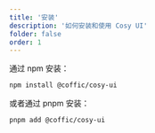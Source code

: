 ```yaml
---
title: '安装'
description: '如何安装和使用 Cosy UI'
folder: false
order: 1
---
```


通过 npm 安装：

```bash
npm install @coffic/cosy-ui
```

或者通过 pnpm 安装：

```bash
pnpm add @coffic/cosy-ui
```

